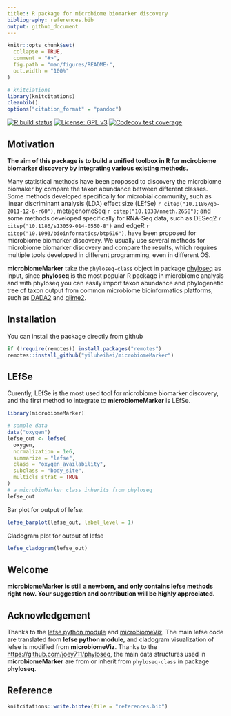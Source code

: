 ```yaml
---
title:: R package for microbiome biomarker discovery
bibliography: references.bib
output: github_document
---
```


<!-- README.md is generated from README.Rmd. Please edit that file -->

```r
knitr::opts_chunk$set(
  collapse = TRUE,
  comment = "#>",
  fig.path = "man/figures/README-",
  out.width = "100%"
)

# knitciations
library(knitcitations)
cleanbib()
options("citation_format" = "pandoc")
```

<!-- badges: start -->
[![R build status](https://github.com/yiluheihei/microbiomeMarker/workflows/R-CMD-check/badge.svg)](https://github.com/yiluheihei/microbiomeMarker/actions)
[![License: GPL v3](https://img.shields.io/badge/License-GPLv3-blue.svg)](https://github.com/yiluheihei/microbiomeMarker/blob/master/LICENSE.md)
[![Codecov test coverage](https://codecov.io/gh/yiluheihei/microbiomeMarker/branch/master/graph/badge.svg)](https://codecov.io/gh/yiluheihei/microbiomeMarker?branch=master)
<!-- badges: end -->

## Motivation

**The aim of this package is to build a unified toolbox in R for mcirobiome 
biomarker discovery by integrating various existing methods.**

Many statistical methods have been proposed to discovery the microbiome biomaker
by compare the taxon abundance between different classes. Some methods developed 
specifically for microbial community, such as  linear discriminant analysis 
(LDA) effect size (LEfSe) `r citep("10.1186/gb-2011-12-6-r60")`, metagenomeSeq 
`r citep("10.1038/nmeth.2658")`; and some methods developed specifically for 
RNA-Seq data, such as DESeq2 `r citep("10.1186/s13059-014-0550-8")` and 
edgeR `r citep("10.1093/bioinformatics/btp616")`, have been proposed for 
microbiome biomarker discovery. We usually use several methods for microbiome 
biomarker discovery and compare the results, which requires multiple tools 
developed in different programming, even in different OS.

**microbiomeMarker** take the `phyloseq-class` object in package 
[phyloseq](https://github.com/joey711/phyloseq) as input, since **phyloseq** is 
the most popular R package in microbiome analysis and with phyloseq 
you can easily import taxon abundance and phylogenetic tree of taxon output from 
common microbiome bioinformatics platforms, such as 
[DADA2](https://benjjneb.github.io/dada2/) and [qiime2](https://qiime2.org/).

## Installation

You can install the package directly from github

```r
if (!require(remotes)) install.packages("remotes")
remotes::install_github("yiluheihei/microbiomeMarker")
```

## LEfSe

Curently, LEfSe is the most used tool for microbiome biomarker discovery, and 
the first method to integrate to **microbiomeMarker** is LEfSe.

```r
library(microbiomeMarker)

# sample data
data("oxygen")
lefse_out <- lefse(
  oxygen, 
  normalization = 1e6, 
  summarize = "lefse", 
  class = "oxygen_availability", 
  subclass = "body_site", 
  multicls_strat = TRUE
)
# a microbioMarker class inherits from phyloseq
lefse_out
```

Bar plot for output of lefse:

```r
lefse_barplot(lefse_out, label_level = 1)
```

Cladogram plot for output of lefse

```r
lefse_cladogram(lefse_out)
```

## Welcome

**microbiomeMarker is still a newborn, and only contains lefse methods right now. 
Your suggestion and contribution will be highly appreciated.**

## Acknowledgement

Thanks to the 
[lefse python module](https://bitbucket.org/biobakery/biobakery/wiki/lefse) and
[microbiomeViz](https://github.com/lch14forever/microbiomeViz). The main lefse
code are translated from **lefse python module**, and cladogram visualization of 
lefse is modified from **microbiomeViz**. Thanks to the 
[https://github.com/joey711/phyloseq](https://github.com/joey711/phyloseq), 
the main data structures used in **microbiomeMarker** are from or inherit from 
`phyloseq-class` in package **phyloseq**.

## Reference

```r
knitcitations::write.bibtex(file = "references.bib")
```


